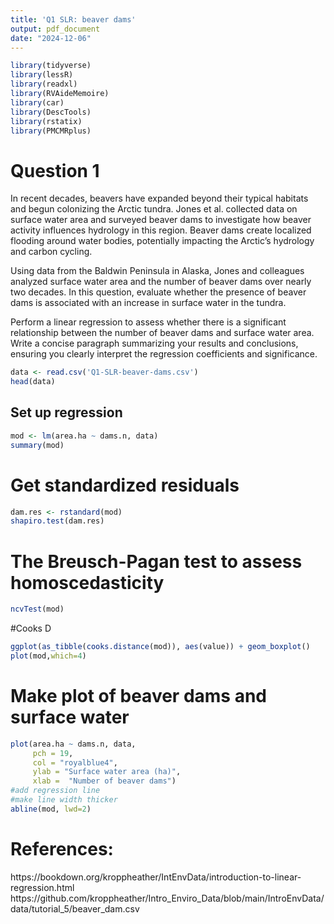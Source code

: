 ```yaml
---
title: 'Q1 SLR: beaver dams'
output: pdf_document
date: "2024-12-06"
---
```


```r
library(tidyverse)
library(lessR)
library(readxl)
library(RVAideMemoire)
library(car)
library(DescTools)
library(rstatix)
library(PMCMRplus)
```

# Question 1
In recent decades, beavers have expanded beyond their typical habitats and begun colonizing 
the Arctic tundra. Jones et al. collected data on surface water area and surveyed beaver 
dams to investigate how beaver activity influences hydrology in this region. Beaver dams 
create localized flooding around water bodies, potentially impacting the Arctic's hydrology 
and carbon cycling.

Using data from the Baldwin Peninsula in Alaska, Jones and colleagues analyzed surface 
water area and the number of beaver dams over nearly two decades. In this question, 
evaluate whether the presence of beaver dams is associated with an increase in surface 
water in the tundra.

Perform a linear regression to assess whether there is a significant relationship between 
the number of beaver dams and surface water area. Write a concise paragraph summarizing 
your results and conclusions, ensuring you clearly interpret the regression coefficients 
and significance.


```r
data <- read.csv('Q1-SLR-beaver-dams.csv')
head(data)
```


## Set up regression
```r
mod <- lm(area.ha ~ dams.n, data)
summary(mod)
```


# Get standardized residuals
```r
dam.res <- rstandard(mod)
shapiro.test(dam.res)
```

# The Breusch-Pagan test to assess homoscedasticity
```r
ncvTest(mod)
```

#Cooks D
```r
ggplot(as_tibble(cooks.distance(mod)), aes(value)) + geom_boxplot()
plot(mod,which=4)
```

# Make plot of beaver dams and surface water
```r
plot(area.ha ~ dams.n, data, 
     pch = 19, 
     col = "royalblue4",
     ylab = "Surface water area (ha)",
     xlab =  "Number of beaver dams")
#add regression line
#make line width thicker
abline(mod, lwd=2)
```


# References:
  
https://bookdown.org/kroppheather/IntEnvData/introduction-to-linear-regression.html
https://github.com/kroppheather/Intro_Enviro_Data/blob/main/IntroEnvData/data/tutorial_5/beaver_dam.csv
